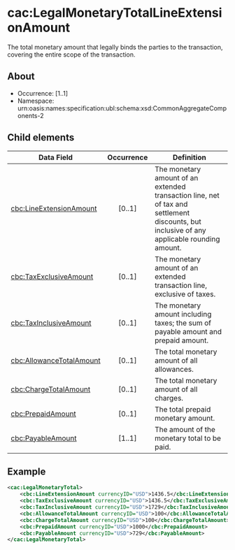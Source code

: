 # cac:LegalMonetaryTotalLineExtensionAmount
The total monetary amount that legally binds the parties to the transaction, covering the entire scope of the transaction.

## About
* Occurrence: [1..1]
* Namespace: urn:oasis:names:specification:ubl:schema:xsd:CommonAggregateComponents-2

## Child elements

| Data Field                                        | Occurrence | Definition |
|---------------------------------------------------|:----------:|------------|
| [cbc:LineExtensionAmount](./legal-monetary-total/line-extension-amount.mdx)       |   [0..1]   | The monetary amount of an extended transaction line, net of tax and settlement discounts, but inclusive of any applicable rounding amount. |
| [cbc:TaxExclusiveAmount](./legal-monetary-total/tax-exclusive-amount.mdx)         |   [0..1]   | The monetary amount of an extended transaction line, exclusive of taxes. |
| [cbc:TaxInclusiveAmount](./legal-monetary-total/tax-inclusive-amount.mdx)         |   [0..1]   | The monetary amount including taxes; the sum of payable amount and prepaid amount. |
| [cbc:AllowanceTotalAmount](./legal-monetary-total/allowance-total-amount.mdx)     |   [0..1]   | The total monetary amount of all allowances. |
| [cbc:ChargeTotalAmount](./legal-monetary-total/charge-total-amount.mdx)           |   [0..1]   | The total monetary amount of all charges. |
| [cbc:PrepaidAmount](./legal-monetary-total/prepaid-amount.mdx)                   |   [0..1]   | The total prepaid monetary amount. |
| [cbc:PayableAmount](./legal-monetary-total/payable-amount.mdx)                   |   [1..1]   | The amount of the monetary total to be paid. |

## Example
```xml
<cac:LegalMonetaryTotal>
    <cbc:LineExtensionAmount currencyID="USD">1436.5</cbc:LineExtensionAmount>
    <cbc:TaxExclusiveAmount currencyID="USD">1436.5</cbc:TaxExclusiveAmount>
    <cbc:TaxInclusiveAmount currencyID="USD">1729</cbc:TaxInclusiveAmount>
    <cbc:AllowanceTotalAmount currencyID="USD">100</cbc:AllowanceTotalAmount>
    <cbc:ChargeTotalAmount currencyID="USD">100</cbc:ChargeTotalAmount>
    <cbc:PrepaidAmount currencyID="USD">1000</cbc:PrepaidAmount>
    <cbc:PayableAmount currencyID="USD">729</cbc:PayableAmount>
</cac:LegalMonetaryTotal>
```